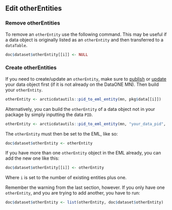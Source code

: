 ## Edit otherEntities

### Remove otherEntities

To remove an `otherEntity` use the following command. This may be useful if a data object is originally listed as an `otherEntity` and then transferred to a `dataTable`.

```r
doc$dataset$otherEntity[[i]] <- NULL
```

### Create otherEntities

If you need to create/update an `otherEntity`, make sure to [publish](#publish-an-object) or [update](#update-a-data-file) your data object first (if it is not already on the DataONE MN). Then build your `otherEntity`.

```r
otherEntity <- arcticdatautils::pid_to_eml_entity(mn, pkg$data[[i]])
```

Alternatively, you can build the `otherEntity` of a data object not in your package by simply inputting the data `PID`.

```r
otherEntity <- arcticdatautils::pid_to_eml_entity(mn, "your_data_pid", entityType = "otherEntity", entityName = "Entity Name", entityDescription = "Description about entity")
```

The `otherEntity` must then be set to the EML, like so: 

``` r
doc$dataset$otherEntity <- otherEntity
```

If you have more than one `otherEntity` object in the EML already, you can add the new one like this:

```r
doc$dataset$otherEntity[[i]] <- otherEntity
```

Where `i` is set to the number of existing entities plus one.

Remember the warning from the last section, however. If you only have one `otherEntity`, and you are trying to add another, you have to run:

``` r
doc$dataset$otherEntity <- list(otherEntity, doc$dataset$otherEntity)
```

